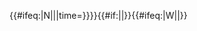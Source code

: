 {{#ifeq:{{{exclude}}}|N||{{NYCS time 2|N|icon=alltimes|text=任何時候停站|time={{{time|}}}}}{{NYCS br|punct={{#if:{{{exclude|}}}||and}}|time={{{time|}}}}}}}{{#if:{{{exclude|}}}||&#8203;}}{{#ifeq:{{{exclude}}}|W||{{NYCS time 2|W|icon=weekdaysonly|text=僅平日停站|time={{{time|}}}}}}}